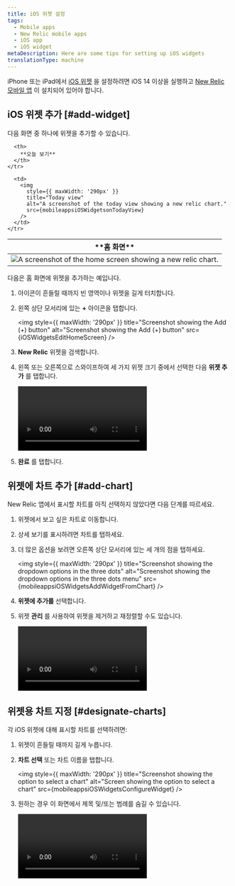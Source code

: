 ```yaml
---
title: iOS 위젯 설정
tags:
  - Mobile apps
  - New Relic mobile apps
  - iOS app
  - iOS widget
metaDescription: Here are some tips for setting up iOS widgets
translationType: machine
---
```







iPhone 또는 iPad에서 [iOS 위젯](https://support.apple.com/en-us/HT207122) 을 설정하려면 iOS 14 이상을 실행하고 [New Relic 모바일 앱](install-newrelic-ios-mobile-app) 이 설치되어 있어야 합니다.

## iOS 위젯 추가 [#add-widget]

다음 화면 중 하나에 위젯을 추가할 수 있습니다.

<table>
  <thead>
    <tr>
      <th>
        **홈 화면**
      </th>

      <th>
        **오늘 보기**
      </th>
    </tr>
  </thead>

  <tbody>
    <tr>
      <td>
        <img
          style={{ maxWidth: '290px' }}
          title="Home screen"
          alt="A screenshot of the home screen showing a new relic chart."
          src={mobileappsiOSWidgetonHomescreen}
        />
      </td>

      <td>
        <img
          style={{ maxWidth: '290px' }}
          title="Today view"
          alt="A screenshot of the today view showing a new relic chart."
          src={mobileappsiOSWidgetsonTodayView}
        />
      </td>
    </tr>
  </tbody>
</table>

다음은 홈 화면에 위젯을 추가하는 예입니다.

1. 아이콘이 흔들릴 때까지 빈 영역이나 위젯을 길게 터치합니다.

2. 왼쪽 상단 모서리에 있는 **+** 아이콘을 탭합니다.

   <img
     style={{ maxWidth: '290px' }}
     title="Screenshot showing the Add (+) button"
     alt="Screenshot showing the Add (+) button"
     src={iOSWidgetsEditHomeScreen}
   />

3. **New Relic** 위젯을 검색합니다.

4. 왼쪽 또는 오른쪽으로 스와이프하여 세 가지 위젯 크기 중에서 선택한 다음 **위젯 추가** 를 탭합니다.

   <Video
     type="wistia"
     id="qyk74p7j56"
     vertical
     width="290px"
   />

5. **완료** 를 탭합니다.

## 위젯에 차트 추가 [#add-chart]

New Relic 앱에서 표시할 차트를 아직 선택하지 않았다면 다음 단계를 따르세요.

1. 위젯에서 보고 싶은 차트로 이동합니다.

2. 상세 보기를 표시하려면 차트를 탭하세요.

3. 더 많은 옵션을 보려면 오른쪽 상단 모서리에 있는 세 개의 점을 탭하세요.

   <img
     style={{ maxWidth: '290px' }}
     title="Screenshot showing the dropdown options in the three dots"
     alt="Screenshot showing the dropdown options in the three dots menu"
     src={mobileappsiOSWidgetsAddWidgetFromChart}
   />

4. **위젯에 추가를** 선택합니다.

5. 위젯 **관리** 를 사용하여 위젯을 제거하고 재정렬할 수도 있습니다.

   <Video
     type="wistia"
     id="7dd2al2g8w"
     vertical
     width="290px"
   />

## 위젯용 차트 지정 [#designate-charts]

각 iOS 위젯에 대해 표시할 차트를 선택하려면:

1. 위젯이 흔들릴 때까지 길게 누릅니다.

2. **차트 선택** 또는 차트 이름을 탭합니다.

   <img
     style={{ maxWidth: '290px' }}
     title="Screenshot showing the option to select a chart"
     alt="Screen showing the option to select a chart"
     src={mobileappsiOSWidgetsConfigureWidget}
   />

3. 원하는 경우 이 화면에서 제목 및/또는 범례를 숨길 수 있습니다.

   <Video
     type="wistia"
     id="jsh48c18dq"
     vertical
     width="290px"
   />